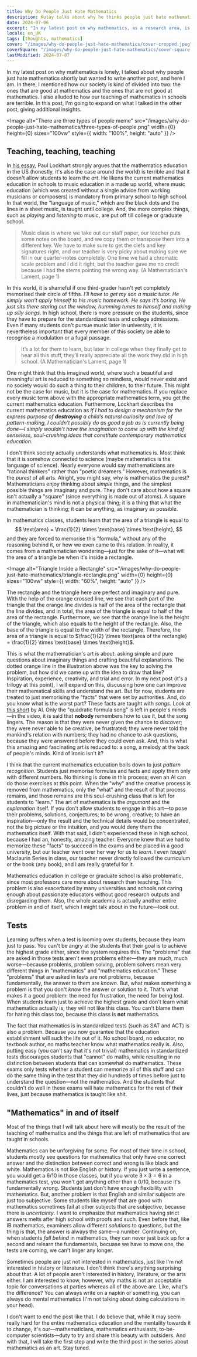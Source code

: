 ```yaml
---
title: Why Do People Just Hate Mathematics
description: Kutay talks about why he thinks people just hate mathematics, finding teaching of mathematics the main culprit.
date: 2024-07-06
excerpt: "In my latest post on why mathematics, as a research area, is lonely, I talked about why people just hate mathematics shortly but wanted to write another post, and here I am. In there, I mentioned how our society is kind of divided into two: the ones that are good at mathematics and the ones that are not good at mathematics. I also alluded to how our teaching of mathematics in schools are terrible. In this post, I'm going to expand on what I talked in the other post, giving additional insights."
locale: en_UK
tags: [thoughts, mathematics]
cover: "/images/why-do-people-just-hate-mathematics/cover-cropped.jpeg"
coverSquare: "/images/why-do-people-just-hate-mathematics/cover-square.png"
lastModified: 2024-07-07
---
```

In my latest post on why mathematics is lonely, I talked about why people just hate mathematics shortly but wanted to write another post, and here I am. In there, I mentioned how our society is kind of divided into two: the ones that are good at mathematics and the ones that are not good at mathematics. I also alluded to how our teaching of mathematics in schools are terrible. In this post, I'm going to  expand on what I talked in the other post, giving additional insights.

<Image
  alt="There are three types of people meme"
  src="/images/why-do-people-just-hate-mathematics/three-types-of-people.png"
  width={0}
  height={0}
  sizes="100vw"
  style={{ width: "100%", height: "auto" }}
/>

## Teaching, teaching, teaching

In [his essay](http://web.archive.org/web/20240603135346/https://maa.org/sites/default/files/pdf/devlin/LockhartsLament.pdf), Paul Lockhart strongly argues that the mathematics education in the US (honestly, it's also the case around the world) is terrible and that it doesn't allow students to learn the *art*. He likens the current mathematics education in schools to music education in a made up world, where music education (which was created without a single advice from working musicians or composers) is mandatory from primary school to high school. In that world, the "language of music," which are the black dots and the lines in a sheet music, is taught until college. And, the more complex things, such as *playing* and *listening* to music, are put off till college or graduate school.

> Music class is where we take out our staff paper, our teacher puts some notes on the board, and we copy them or transpose them into a different key. We have to make sure to get the clefs and key signatures right, and our teacher is very picky about making sure we fill in our quarter-notes completely. One time we had a chromatic scale problem and I did it right, but the teacher gave me no credit because I had the stems pointing the wrong way. (A Mathematician's Lament, page 1)

In this world, it is shameful if one third-grader hasn't yet completely memorised their circle of fifths. *I’ll have to get my son a music tutor. He simply won’t apply himself to his music homework. He says it’s boring. He just sits there staring out the window, humming tunes to himself and making up silly songs.* In high school, there is more pressure on the students, since they have to prepare for the standardized tests and college admissions. Even if many students don't pursue music later in university, it is nevertheless important that every member of this society be able to recognise a modulation or a fugal passage.

> It’s a lot for them to learn, but later in college when they finally get to hear all this stuff, they’ll really appreciate all the work they did in high school. (A Mathematician's Lament, page 1)

One might think that this imagined world, where such a beautiful and meaningful art is reduced to something so mindless, would never exist and no society would do such a thing to their children, to their future. This might not be the case for music, but it is the case for mathematics. If you replace every music term above with the appropriate mathematics term, you get the current mathematics education. Furthermore, Lockhart describes the current mathematics education as *if I had to design a mechanism for the express purpose of **destroying** a child’s natural curiosity and love of pattern-making, I couldn’t possibly do as good a job as is currently being done—I simply wouldn’t have the imagination to come up with the  kind of senseless, soul-crushing ideas that constitute contemporary mathematics education*.

I don't think society actually understands what mathematics is. Most think that it is somehow connected to science (maybe mathematics is the language of science). Nearly everyone would say mathematicians are "rational thinkers" rather than "poetic dreamers." However, mathematics is the *purest* of all arts. Alright, you might say, why is mathematics the purest? Mathematicians enjoy thinking about *simple* things, and the simplest possible things are imaginary and pure. They don't care about how a square isn't actually a "square" (since everything is made out of atoms). A square in mathematician's mind is not a physical thing; it is a thing that what the mathematician is thinking; it can be anything, as imaginary as possible.

In mathematics classes, students learn that the area of a triangle is equal to
$$
\text{area} = \frac{1}{2} \times \text{base} \times \text{height},
$$
and they are forced to memorise this "formula," without any of the reasoning behind it, or how we even came to this relation. In reality, it comes from a mathematician wondering—just for the sake of it—what will the area of a triangle be when it's inside a rectangle.

<Image
  alt="Triangle Inside a Rectangle"
  src="/images/why-do-people-just-hate-mathematics/triangle-rectangle.png"
  width={0}
  height={0}
  sizes="100vw"
  style={{ width: "60%", height: "auto" }}
/>

The rectangle and the triangle here are perfect and imaginary and pure. With the help of the orange crossed line, we see that each part of the triangle that the orange line divides is half of the area of the rectangle that the line divides, and in total, the area of the triangle is equal to half of the area of the rectangle. Furthermore, we see that the orange line is the height of the triangle, which also equals to the height of the rectangle. Also, the base of the triangle is equal to the width of the rectangle. Therefore, the area of a triangle is equal to $\frac{1}{2} \times \text{area of the rectangle} = \frac{1}{2} \times \text{base} \times \text{height}$.

This is what the mathematician's art is about: asking simple and pure questions about imaginary things and crafting beautiful explanations. The dotted orange line in the illustration above was the key to solving the problem, but how did we came up with the idea to draw that line? Inspiration, experience, creativity, and trial and error. In my next post (it's a trilogy at this point), I will expand on this, discussing how one can improve their mathematical skills and understand the art. But for now, students are treated to just memorising the "facts" that were set by authorities. And, do you know what is the worst part? These facts are taught with *songs*. Look at [this short](https://www.youtube.com/shorts/uvHbA8YwsyY) by Al. Only the "quadratic formula song" is left in people's minds—in the video, it is said that **nobody** remembers how to use it, but the song lingers. The reason is that they were never given the chance to *discover*; they were never able to be creative, be frustrated; they were never told the mankind's relation with numbers; they had no chance to ask questions, because they were answered before they could even ask. And, this is what this amazing and fascinating art is reduced to: a song, a melody at the back of people's minds. Kind of ironic isn't it?

I think that the current mathematics education boils down to just *pattern recognition*. Students just memorise formulas and facts and apply them only with different numbers. No thinking is done in this process; even an AI can do those exercises at this point. When the "why" and the creative process is removed from mathematics, only the "what" and the result of that process remains, and those remains are this soul-crushing class that is left for students to "learn." The art of mathematics is the *argumant* and the *explanation* itself. If you don't allow students to engage in this art—to pose their problems, solutions, conjectures; to be wrong, creative; to have an inspiration—only the result and the technical details would be concentrated, not the big picture or the intuition, and you would deny them the mathematics itself. With that said, I didn't experienced these in high school, because I had an, honestly, amazing teacher. Everyone knew that we had to memorize these "facts" to succeed in the exams and be placed in a good university, but our teacher went over her way for us to *learn*. I even *taught* <Link href="/posts/maclaurin-series">Maclaurin Series</Link> in class, our teacher never directly followed the curriculum or the book (any book), and I am really grateful 
for it.

Mathematics education in college or graduate school is also problematic, since most professors care more about research than teaching. This problem is also exacerbated by many universities and schools not caring enough about passionate educators without good research outputs and disregarding them. Also, the whole academia is actually another entire problem in and of itself, which I might talk about in the future—look out.

## Tests

Learning suffers when a test is looming over students, because they learn just to pass. You can't be angry at the students that their goal is to achieve the highest grade either, since the system requires this. The "problems" that are asked in those tests aren't even problems either—they are much, much worse—because problems, problem solving, problem solvers mean very different things in "mathematics" and "mathematics education." These "problems" that are asked in tests are not problems, because fundamentally, the answer to them are *known*. But, what makes something a problem is that you don't *know* the answer or solution to it. That's what makes it a good problem: the need for frustration, the need for being lost. When students learn just to achieve the highest grade and don't learn what mathematics actually is, they will not like this class. You can't blame them for hating this class too, because this class is **not** mathematics.

The fact that mathematics is in standardized tests (such as SAT and ACT) is also a problem. Because you now guarantee that the education establishment will suck the life out of it. No school board, no educator, no textbook author, no maths teacher know what mathematics really is. Also, putting easy (you can't say that it's not trivial) mathematics in standardized tests discourages students that "cannot" do maths, while resulting in no distinction between students that can somewhat do mathematics. These exams only tests whether a student can memorize all of this stuff and can do the same thing in the test that they did hundreds of times before just to understand the question—not the mathematics. And the students that couldn't do well in these exams will hate mathematics for the rest of their lives,
just because mathematics is taught like <span className="blur-[1.75px]">shit</span>.

## "Mathematics" in and of itself

Most of the things that I will talk about here will mostly be the result of the teaching of mathematics and the things that are left of mathematics that are taught in schools.

Mathematics can be unforgiving for some. For most of their time in school, students mostly see questions for mathematics that only have one correct answer and the distinction between correct and wrong is like black and white. Mathematics is not like English or history. If you just write a sentence, you would get a 6/10 in those classes, but if you wrote $3 \times 3 = 6$ in a mathematics test, you won't get anything other than a 0/10, because it's fundamentally wrong. Students just don't have enough flexibility with mathematics. But, another problem is that English and similar subjects are just too subjective. Some students like myself that are good with mathematics sometimes fail at other subjects that are subjective, because there is *uncertainty*. I want to emphasize that mathematics having strict answers melts after high school with proofs and such. Even before that, like IB mathematics, examiners allow different *solutions* to questions, but the thing is that, the answer is always the same—a number. Continuing on, when students *fall behind* in mathematics, they can never just back up for a second and relearn the fundamentals, becuase we have to move one, the tests are coming, we can't linger any longer.

Sometimes people are just not interested in mathematics, just like I'm not interested in history or literature. I don't think there's anything surprising about that. A lot of people aren't interested in history, literature, or the arts either. I am interested to know, however, why maths is not an acceptable topic for conversations at parties whereas all of the above are. Like, what's the difference? You can always write on a napkin or something, you can always do mental mathematics (I'm not talking about doing calculations in your head).

I don't want to end the post like that. I do believe that, while it may seem really hard for the entire mathematics education and the mentality towards it to change, it's our—mathematicians, mathematics enthusiasts, to-be-computer scientists—duty to try and share this beauty with outsiders. And with that, I will take the first step and write the third post in the series about mathematics as an art. Stay tuned.